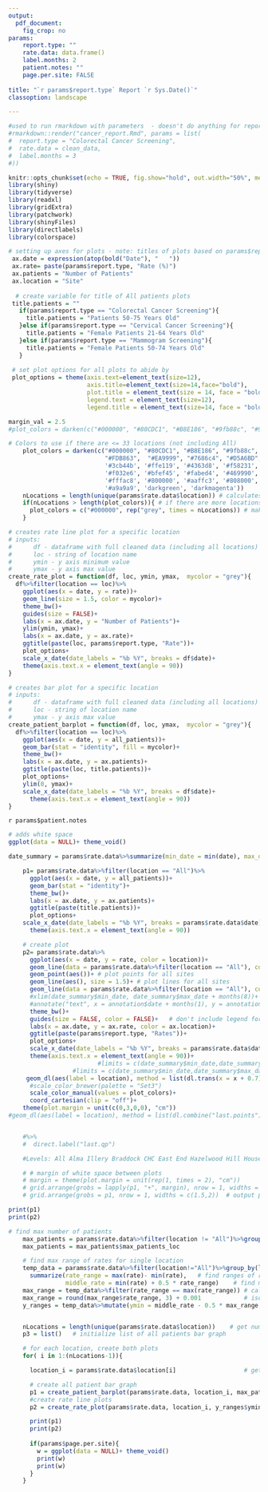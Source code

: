 ```yaml
---
output: 
  pdf_document:
    fig_crop: no
params: 
    report.type: ""
    rate.data: data.frame()
    label.months: 2
    patient.notes: ""
    page.per.site: FALSE 
    
title: "`r params$report.type` Report `r Sys.Date()`" 
classoption: landscape

---
```




```r
#used to run rmarkdown with parameters  - doesn't do anything for report 
#rmarkdown::render("cancer_report.Rmd", params = list(
#  report.type = "Colorectal Cancer Screening",
#  rate.data = clean_data,  
#  label.months = 3
#))
```

```r
knitr::opts_chunk$set(echo = TRUE, fig.show="hold", out.width="50%", message = FALSE, warning = FALSE)
library(shiny)
library(tidyverse)
library(readxl)
library(gridExtra)
library(patchwork)
library(shinyFiles)
library(directlabels)
library(colorspace)

# setting up axes for plots - note: titles of plots based on params$report.type
 ax.date = expression(atop(bold("Date"), "   "))
 ax.rate= paste(params$report.type, "Rate (%)")
 ax.patients = "Number of Patients"
 ax.location = "Site"
 
  # create variable for title of All patients plots
 title.patients = ""
   if(params$report.type == "Colorectal Cancer Screening"){
     title.patients = "Patients 50-75 Years Old"
   }else if(params$report.type == "Cervical Cancer Screening"){
     title.patients = "Female Patients 21-64 Years Old"
   }else if(params$report.type == "Mammogram Screening"){
     title.patients = "Female Patients 50-74 Years Old"
   }
 
 # set plot options for all plots to abide by
 plot_options = theme(axis.text=element_text(size=12),
                      axis.title=element_text(size=14,face="bold"),
                      plot.title = element_text(size = 14, face = "bold"),
                      legend.text = element_text(size=12),
                      legend.title = element_text(size=14, face = "bold"))

margin_val = 2.5
#plot_colors = darken(c("#000000", "#80CDC1", "#B8E186", "#9fb88c", "#92C5DE", "#DFC27D", "#FDB863",  "#EA9999", "#7686c4", "#D5A6BD", "#A2C4C9", "#D5A6BD", "#F4A582"))

# Colors to use if there are <= 33 locations (not including All)
    plot_colors = darken(c("#000000", "#80CDC1", "#B8E186", "#9fb88c", "#92C5DE", "#DFC27D", 
                           "#FDB863",  "#EA9999", "#7686c4", "#D5A6BD", "#F4A582" , '#e6194B', 
                           '#3cb44b', '#ffe119', '#4363d8', '#f58231', '#911eb4', '#42d4f4', 
                           '#f032e6', '#bfef45', '#fabed4', '#469990', '#dcbeff', '#9A6324', 
                           '#fffac8', '#800000', '#aaffc3', '#808000', '#ffd8b1', '#000075', 
                           '#a9a9a9', 'darkgreen', 'darkmagenta'))
    nLocations = length(unique(params$rate.data$location)) # calculates number of locations 
    if(nLocations > length(plot_colors)){ # if there are more locations than colors 
      plot_colors = c("#000000", rep("grey", times = nLocations)) # make all locations grey (except "All", which is still black) 
    }
```

```r
# creates rate line plot for a specific location
# inputs:
#      df - dataframe with full cleaned data (including all locations)
#      loc - string of location name
#      ymin - y axis minimum value
#      ymax - y axis max value
create_rate_plot = function(df, loc, ymin, ymax,  mycolor = "grey"){
  df%>%filter(location == loc)%>%
    ggplot(aes(x = date, y = rate))+
    geom_line(size = 1.5, color = mycolor)+
    theme_bw()+
    guides(size = FALSE)+
    labs(x = ax.date, y = "Number of Patients")+
    ylim(ymin, ymax)+
    labs(x = ax.date, y = ax.rate)+
    ggtitle(paste(loc, params$report.type, "Rate"))+
    plot_options+
    scale_x_date(date_labels = "%b %Y", breaks = df$date)+
    theme(axis.text.x = element_text(angle = 90))
}

# creates bar plot for a specific location
# inputs:
#      df - dataframe with full cleaned data (including all locations)
#      loc - string of location name
#      ymax - y axis max value
create_patient_barplot = function(df, loc, ymax,  mycolor = "grey"){
  df%>%filter(location == loc)%>%
    ggplot(aes(x = date, y = all_patients))+
    geom_bar(stat = "identity", fill = mycolor)+
    theme_bw()+
    labs(x = ax.date, y = ax.patients)+
    ggtitle(paste(loc, title.patients))+
    plot_options+
    ylim(0, ymax)+
    scale_x_date(date_labels = "%b %Y", breaks = df$date)+
      theme(axis.text.x = element_text(angle = 90))
}

```


<!-- Output patient notes -->
`r params$patient.notes` 

```r
# adds white space 
ggplot(data = NULL)+ theme_void()
```

```r
date_summary = params$rate.data%>%summarize(min_date = min(date), max_date = max(date))   # determine first and last dates plotted

    p1= params$rate.data%>%filter(location == "All")%>%
      ggplot(aes(x = date, y = all_patients))+
      geom_bar(stat = "identity")+
      theme_bw()+
      labs(x = ax.date, y = ax.patients)+
      ggtitle(paste(title.patients))+
      plot_options+
    scale_x_date(date_labels = "%b %Y", breaks = params$rate.data$date)+
      theme(axis.text.x = element_text(angle = 90))
```
```r
    # create plot
    p2= params$rate.data%>%
      ggplot(aes(x = date, y = rate, color = location))+
      geom_line(data = params$rate.data%>%filter(location == "All"), color = "grey", size = 10, alpha = 0.5)+   # plot shadow around "All" (behind other lines)
      geom_point(aes())+ # plot points for all sites
      geom_line(aes(), size = 1.5)+ # plot lines for all sites
      geom_line(data = params$rate.data%>%filter(location == "All"), color = "black", size = 1.5)+   # plot "All" on top of other lines
      #xlim(date_summary$min_date, date_summary$max_date + months(8))+   # change x axis lims?
      #annotate("text", x = annotation$date + months(1), y = annotation$rate, label = "  ", size = 10)+   # annotation for avg. rate
      theme_bw()+
      guides(size = FALSE, color = FALSE)+   # don't include legend for size of dots
      labs(x = ax.date, y = ax.rate, color = ax.location)+
      ggtitle(paste(params$report.type, "Rates"))+
      plot_options+
      scale_x_date(date_labels = "%b %Y", breaks = params$rate.data$date)+
      theme(axis.text.x = element_text(angle = 90))+
                         #limits = c(date_summary$min_date,date_summary$max_date + weeks(6)))+ #extend xlim so labels aren't cut off
                  #limits = c(date_summary$min_date,date_summary$max_date + months(params$label.months)))+ #extend xlim so labels aren't cut off
     geom_dl(aes(label = location), method = list(dl.trans(x = x + 0.7), "last.bumpup", cex = 1.2, fontface = "bold")) +
      #scale_color_brewer(palette = "Set3")
      scale_color_manual(values = plot_colors)+
      coord_cartesian(clip = "off")+
    theme(plot.margin = unit(c(0,3,0,0), "cm"))
#geom_dl(aes(label = location), method = list(dl.combine("last.points")), cex = 0.8)


    #%>%
    #  direct.label("last.qp")

    #Levels: All Alma Illery Braddock CHC East End Hazelwood Hill House McKeesport Steel Valley West End Wilkinsburg

    # # margin of white space between plots
    # margin = theme(plot.margin = unit(rep(1, times = 2), "cm"))
    # grid.arrange(grobs = lapply(p1, "+", margin), nrow = 1, widths = c(1.5,2))  # output plot
    # grid.arrange(grobs = p1, nrow = 1, widths = c(1.5,2))  # output plot
```

<!-- # Graphs for all sites -->
```r
print(p1)
print(p2)
```

<!-- # Graphs for individual sites -->
```r
# find max number of patients
    max_patients = params$rate.data%>%filter(location != "All")%>%group_by(location)%>%summarize(max_patients_loc = max(all_patients))%>%filter(max_patients_loc == max(max_patients_loc))
    max_patients = max_patients$max_patients_loc

    # find max range of rates for single location
    temp_data = params$rate.data%>%filter(location!="All")%>%group_by(location)%>%
      summarize(rate_range = max(rate)- min(rate),   # find ranges of rates for each location
                middle_rate = min(rate) + 0.5 * rate_range)    # find middle between max and min rate for each locaiton
    max_range = temp_data%>%filter(rate_range == max(rate_range)) # calculate max range
    max_range = round(max_range$rate_range, 3) + 0.001            # isolate max range as a number, then round and add a little to make sure all data is in range for the site with the maximum range
    y_ranges = temp_data%>%mutate(ymin = middle_rate - 0.5 * max_range, ymax = middle_rate + 0.5 * max_range)  # create new ranges for y axes


    nLocations = length(unique(params$rate.data$location))    # get number of locations in dataset
    p3 = list()   # initialize list of all patients bar graph

    # for each location, create both plots
    for( i in 1:(nLocations-1)){

      location_i = params$rate.data$location[i]                   # get name of ith location

      # create all patient bar graph
      p1 = create_patient_barplot(params$rate.data, location_i, max_patients, plot_colors[i+1])#+scale_fill_manual(values = c(plot_colors[i+1], "black"))
      #create rate line plots
      p2 = create_rate_plot(params$rate.data, location_i, y_ranges$ymin[i], y_ranges$ymax[i], plot_colors[i+1])#+scale_color_manual(values = c(plot_colors[i+1], "black"))

      print(p1)
      print(p2)
      
      if(params$page.per.site){
        w = ggplot(data = NULL)+ theme_void()
        print(w)
        print(w)
      }
    }
```

